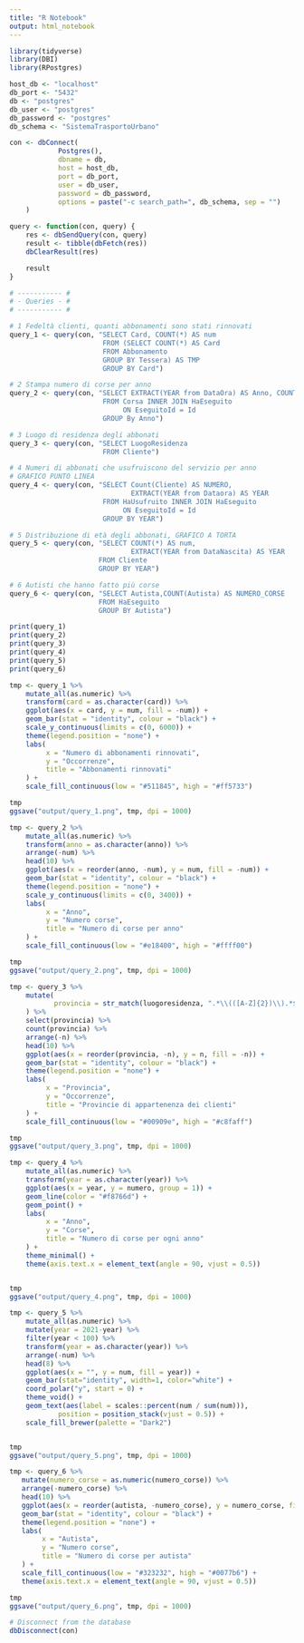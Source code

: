 ```yaml
---
title: "R Notebook"
output: html_notebook
---
```


```r
library(tidyverse)
library(DBI)
library(RPostgres)
```


```r
host_db <- "localhost"
db_port <- "5432"
db <- "postgres"
db_user <- "postgres"
db_password <- "postgres"
db_schema <- "SistemaTrasportoUrbano"
```

```r
con <- dbConnect(
            Postgres(),
            dbname = db,
            host = host_db,
            port = db_port,
            user = db_user,
            password = db_password,
            options = paste("-c search_path=", db_schema, sep = "")
    )
```


```r
query <- function(con, query) {
    res <- dbSendQuery(con, query)
    result <- tibble(dbFetch(res))
    dbClearResult(res)

    result
}
```


```r
# ----------- #
# - Queries - #
# ----------- #

# 1 Fedeltà clienti, quanti abbonamenti sono stati rinnovati
query_1 <- query(con, "SELECT Card, COUNT(*) AS num
                       FROM (SELECT COUNT(*) AS Card
                       FROM Abbonamento
                       GROUP BY Tessera) AS TMP
                       GROUP BY Card")

# 2 Stampa numero di corse per anno
query_2 <- query(con, "SELECT EXTRACT(YEAR from DataOra) AS Anno, COUNT(*) AS num
                       FROM Corsa INNER JOIN HaEseguito
                            ON EseguitoId = Id
                       GROUP By Anno")

# 3 Luogo di residenza degli abbonati
query_3 <- query(con, "SELECT LuogoResidenza
                       FROM Cliente")

# 4 Numeri di abbonati che usufruiscono del servizio per anno
# GRAFICO PUNTO LINEA
query_4 <- query(con, "SELECT Count(Cliente) AS NUMERO,
                              EXTRACT(YEAR from Dataora) AS YEAR
                       FROM HaUsufruito INNER JOIN HaEseguito
                            ON EseguitoId = Id
                       GROUP BY YEAR")

# 5 Distribuzione di età degli abbonati, GRAFICO A TORTA
query_5 <- query(con, "SELECT COUNT(*) AS num,
                              EXTRACT(YEAR from DataNascita) AS YEAR
                      FROM Cliente
                      GROUP BY YEAR")

# 6 Autisti che hanno fatto più corse
query_6 <- query(con, "SELECT Autista,COUNT(Autista) AS NUMERO_CORSE
                      FROM HaEseguito
                      GROUP BY Autista")
```


```r
print(query_1)
print(query_2)
print(query_3)
print(query_4)
print(query_5)
print(query_6)
```


```r
tmp <- query_1 %>%
    mutate_all(as.numeric) %>%
    transform(card = as.character(card)) %>%
    ggplot(aes(x = card, y = num, fill = -num)) +
    geom_bar(stat = "identity", colour = "black") +
    scale_y_continuous(limits = c(0, 6000)) +
    theme(legend.position = "none") +
    labs(
         x = "Numero di abbonamenti rinnovati",
         y = "Occorrenze",
         title = "Abbonamenti rinnovati"
    ) +
    scale_fill_continuous(low = "#511845", high = "#ff5733")

tmp
ggsave("output/query_1.png", tmp, dpi = 1000)
```


```r
tmp <- query_2 %>%
    mutate_all(as.numeric) %>%
    transform(anno = as.character(anno)) %>%
    arrange(-num) %>%
    head(10) %>%
    ggplot(aes(x = reorder(anno, -num), y = num, fill = -num)) +
    geom_bar(stat = "identity", colour = "black") +
    theme(legend.position = "none") +
    scale_y_continuous(limits = c(0, 3400)) +
    labs(
         x = "Anno",
         y = "Numero corse",
         title = "Numero di corse per anno"
    ) +
    scale_fill_continuous(low = "#e18400", high = "#ffff00")

tmp
ggsave("output/query_2.png", tmp, dpi = 1000)
```


```r
tmp <- query_3 %>%
    mutate(
           provincia = str_match(luogoresidenza, ".*\\(([A-Z]{2})\\).*$")[, 2]
    ) %>%
    select(provincia) %>%
    count(provincia) %>%
    arrange(-n) %>%
    head(10) %>%
    ggplot(aes(x = reorder(provincia, -n), y = n, fill = -n)) +
    geom_bar(stat = "identity", colour = "black") +
    theme(legend.position = "none") +
    labs(
         x = "Provincia",
         y = "Occorrenze",
         title = "Provincie di appartenenza dei clienti"
    ) +
    scale_fill_continuous(low = "#00909e", high = "#c8faff")

tmp
ggsave("output/query_3.png", tmp, dpi = 1000)
```


```r
tmp <- query_4 %>%
    mutate_all(as.numeric) %>%
    transform(year = as.character(year)) %>%
    ggplot(aes(x = year, y = numero, group = 1)) +
    geom_line(color = "#f8766d") +
    geom_point() +
    labs(
         x = "Anno",
         y = "Corse",
         title = "Numero di corse per ogni anno"
    ) +
    theme_minimal() +
    theme(axis.text.x = element_text(angle = 90, vjust = 0.5))


tmp
ggsave("output/query_4.png", tmp, dpi = 1000)
```


```r
tmp <- query_5 %>%
    mutate_all(as.numeric) %>%
    mutate(year = 2021-year) %>%
    filter(year < 100) %>%
    transform(year = as.character(year)) %>%
    arrange(-num) %>%
    head(8) %>%
    ggplot(aes(x = "", y = num, fill = year)) +
    geom_bar(stat="identity", width=1, color="white") +
    coord_polar("y", start = 0) +
    theme_void() +
    geom_text(aes(label = scales::percent(num / sum(num))),
            position = position_stack(vjust = 0.5)) + 
    scale_fill_brewer(palette = "Dark2")


tmp
ggsave("output/query_5.png", tmp, dpi = 1000)
```


```r
tmp <- query_6 %>%
   mutate(numero_corse = as.numeric(numero_corse)) %>% 
   arrange(-numero_corse) %>%
   head(10) %>%
   ggplot(aes(x = reorder(autista, -numero_corse), y = numero_corse, fill = -numero_corse)) +
   geom_bar(stat = "identity", colour = "black") +
   theme(legend.position = "none") +
   labs(
        x = "Autista",
        y = "Numero corse",
        title = "Numero di corse per autista"
   ) +
   scale_fill_continuous(low = "#323232", high = "#0077b6") +
   theme(axis.text.x = element_text(angle = 90, vjust = 0.5))

tmp
ggsave("output/query_6.png", tmp, dpi = 1000)
```


```r
# Disconnect from the database
dbDisconnect(con)
```
